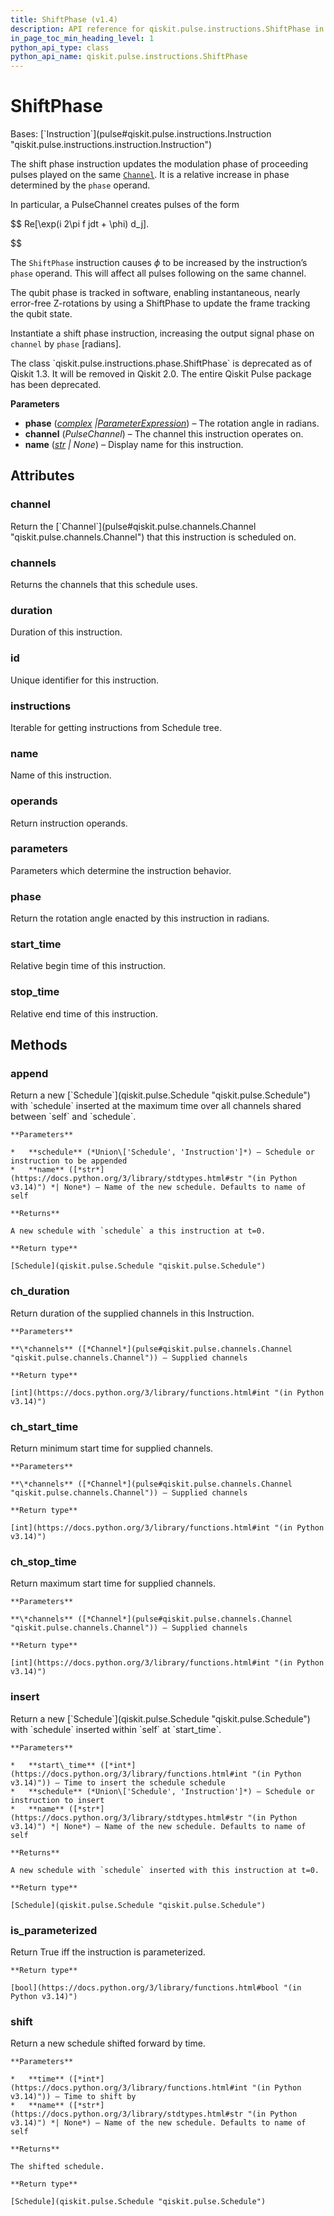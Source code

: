 ```yaml
---
title: ShiftPhase (v1.4)
description: API reference for qiskit.pulse.instructions.ShiftPhase in qiskit v1.4
in_page_toc_min_heading_level: 1
python_api_type: class
python_api_name: qiskit.pulse.instructions.ShiftPhase
---
```


# ShiftPhase

<Class id="qiskit.pulse.instructions.ShiftPhase" isDedicatedPage={true} github="https://github.com/Qiskit/qiskit/tree/stable/1.4/qiskit/pulse/instructions/phase.py#L27-L90" signature="qiskit.pulse.instructions.ShiftPhase(phase, channel, name=None)" modifiers="class">
  Bases: [`Instruction`](pulse#qiskit.pulse.instructions.Instruction "qiskit.pulse.instructions.instruction.Instruction")

  The shift phase instruction updates the modulation phase of proceeding pulses played on the same [`Channel`](pulse#qiskit.pulse.channels.Channel "qiskit.pulse.channels.Channel"). It is a relative increase in phase determined by the `phase` operand.

  In particular, a PulseChannel creates pulses of the form

$$
Re[\exp(i 2\pi f jdt + \phi) d_j].


$$

  The `ShiftPhase` instruction causes $\phi$ to be increased by the instruction’s `phase` operand. This will affect all pulses following on the same channel.

  The qubit phase is tracked in software, enabling instantaneous, nearly error-free Z-rotations by using a ShiftPhase to update the frame tracking the qubit state.

  Instantiate a shift phase instruction, increasing the output signal phase on `channel` by `phase` \[radians].

  <Admonition title="Deprecated since version 1.3" type="danger">
    The class `qiskit.pulse.instructions.phase.ShiftPhase` is deprecated as of Qiskit 1.3. It will be removed in Qiskit 2.0. The entire Qiskit Pulse package has been deprecated.
  </Admonition>

  **Parameters**

  *   **phase** ([*complex*](https://docs.python.org/3/library/functions.html#complex "(in Python v3.14)")  *|*[*ParameterExpression*](qiskit.circuit.ParameterExpression "qiskit.circuit.parameterexpression.ParameterExpression")) – The rotation angle in radians.
  *   **channel** (*PulseChannel*) – The channel this instruction operates on.
  *   **name** ([*str*](https://docs.python.org/3/library/stdtypes.html#str "(in Python v3.14)") *| None*) – Display name for this instruction.

  ## Attributes

  ### channel

  <Attribute id="qiskit.pulse.instructions.ShiftPhase.channel">
    Return the [`Channel`](pulse#qiskit.pulse.channels.Channel "qiskit.pulse.channels.Channel") that this instruction is scheduled on.
  </Attribute>

  ### channels

  <Attribute id="qiskit.pulse.instructions.ShiftPhase.channels">
    Returns the channels that this schedule uses.
  </Attribute>

  ### duration

  <Attribute id="qiskit.pulse.instructions.ShiftPhase.duration">
    Duration of this instruction.
  </Attribute>

  ### id

  <Attribute id="qiskit.pulse.instructions.ShiftPhase.id">
    Unique identifier for this instruction.
  </Attribute>

  ### instructions

  <Attribute id="qiskit.pulse.instructions.ShiftPhase.instructions">
    Iterable for getting instructions from Schedule tree.
  </Attribute>

  ### name

  <Attribute id="qiskit.pulse.instructions.ShiftPhase.name">
    Name of this instruction.
  </Attribute>

  ### operands

  <Attribute id="qiskit.pulse.instructions.ShiftPhase.operands">
    Return instruction operands.
  </Attribute>

  ### parameters

  <Attribute id="qiskit.pulse.instructions.ShiftPhase.parameters">
    Parameters which determine the instruction behavior.
  </Attribute>

  ### phase

  <Attribute id="qiskit.pulse.instructions.ShiftPhase.phase">
    Return the rotation angle enacted by this instruction in radians.
  </Attribute>

  ### start\_time

  <Attribute id="qiskit.pulse.instructions.ShiftPhase.start_time">
    Relative begin time of this instruction.
  </Attribute>

  ### stop\_time

  <Attribute id="qiskit.pulse.instructions.ShiftPhase.stop_time">
    Relative end time of this instruction.
  </Attribute>

  ## Methods

  ### append

  <Function id="qiskit.pulse.instructions.ShiftPhase.append" github="https://github.com/Qiskit/qiskit/tree/stable/1.4/qiskit/pulse/instructions/instruction.py#L187-L200" signature="append(schedule, name=None)">
    Return a new [`Schedule`](qiskit.pulse.Schedule "qiskit.pulse.Schedule") with `schedule` inserted at the maximum time over all channels shared between `self` and `schedule`.

    **Parameters**

    *   **schedule** (*Union\['Schedule', 'Instruction']*) – Schedule or instruction to be appended
    *   **name** ([*str*](https://docs.python.org/3/library/stdtypes.html#str "(in Python v3.14)") *| None*) – Name of the new schedule. Defaults to name of self

    **Returns**

    A new schedule with `schedule` a this instruction at t=0.

    **Return type**

    [Schedule](qiskit.pulse.Schedule "qiskit.pulse.Schedule")
  </Function>

  ### ch\_duration

  <Function id="qiskit.pulse.instructions.ShiftPhase.ch_duration" github="https://github.com/Qiskit/qiskit/tree/stable/1.4/qiskit/pulse/instructions/instruction.py#L114-L120" signature="ch_duration(*channels)">
    Return duration of the supplied channels in this Instruction.

    **Parameters**

    **\*channels** ([*Channel*](pulse#qiskit.pulse.channels.Channel "qiskit.pulse.channels.Channel")) – Supplied channels

    **Return type**

    [int](https://docs.python.org/3/library/functions.html#int "(in Python v3.14)")
  </Function>

  ### ch\_start\_time

  <Function id="qiskit.pulse.instructions.ShiftPhase.ch_start_time" github="https://github.com/Qiskit/qiskit/tree/stable/1.4/qiskit/pulse/instructions/instruction.py#L122-L129" signature="ch_start_time(*channels)">
    Return minimum start time for supplied channels.

    **Parameters**

    **\*channels** ([*Channel*](pulse#qiskit.pulse.channels.Channel "qiskit.pulse.channels.Channel")) – Supplied channels

    **Return type**

    [int](https://docs.python.org/3/library/functions.html#int "(in Python v3.14)")
  </Function>

  ### ch\_stop\_time

  <Function id="qiskit.pulse.instructions.ShiftPhase.ch_stop_time" github="https://github.com/Qiskit/qiskit/tree/stable/1.4/qiskit/pulse/instructions/instruction.py#L131-L139" signature="ch_stop_time(*channels)">
    Return maximum start time for supplied channels.

    **Parameters**

    **\*channels** ([*Channel*](pulse#qiskit.pulse.channels.Channel "qiskit.pulse.channels.Channel")) – Supplied channels

    **Return type**

    [int](https://docs.python.org/3/library/functions.html#int "(in Python v3.14)")
  </Function>

  ### insert

  <Function id="qiskit.pulse.instructions.ShiftPhase.insert" github="https://github.com/Qiskit/qiskit/tree/stable/1.4/qiskit/pulse/instructions/instruction.py#L169-L185" signature="insert(start_time, schedule, name=None)">
    Return a new [`Schedule`](qiskit.pulse.Schedule "qiskit.pulse.Schedule") with `schedule` inserted within `self` at `start_time`.

    **Parameters**

    *   **start\_time** ([*int*](https://docs.python.org/3/library/functions.html#int "(in Python v3.14)")) – Time to insert the schedule schedule
    *   **schedule** (*Union\['Schedule', 'Instruction']*) – Schedule or instruction to insert
    *   **name** ([*str*](https://docs.python.org/3/library/stdtypes.html#str "(in Python v3.14)") *| None*) – Name of the new schedule. Defaults to name of self

    **Returns**

    A new schedule with `schedule` inserted with this instruction at t=0.

    **Return type**

    [Schedule](qiskit.pulse.Schedule "qiskit.pulse.Schedule")
  </Function>

  ### is\_parameterized

  <Function id="qiskit.pulse.instructions.ShiftPhase.is_parameterized" github="https://github.com/Qiskit/qiskit/tree/stable/1.4/qiskit/pulse/instructions/instruction.py#L221-L223" signature="is_parameterized()">
    Return True iff the instruction is parameterized.

    **Return type**

    [bool](https://docs.python.org/3/library/functions.html#bool "(in Python v3.14)")
  </Function>

  ### shift

  <Function id="qiskit.pulse.instructions.ShiftPhase.shift" github="https://github.com/Qiskit/qiskit/tree/stable/1.4/qiskit/pulse/instructions/instruction.py#L153-L167" signature="shift(time, name=None)">
    Return a new schedule shifted forward by time.

    **Parameters**

    *   **time** ([*int*](https://docs.python.org/3/library/functions.html#int "(in Python v3.14)")) – Time to shift by
    *   **name** ([*str*](https://docs.python.org/3/library/stdtypes.html#str "(in Python v3.14)") *| None*) – Name of the new schedule. Defaults to name of self

    **Returns**

    The shifted schedule.

    **Return type**

    [Schedule](qiskit.pulse.Schedule "qiskit.pulse.Schedule")
  </Function>
</Class>

